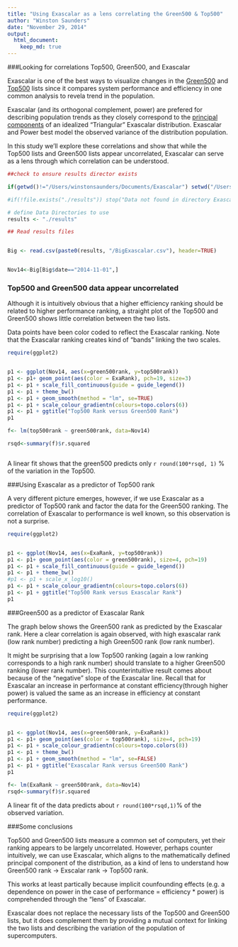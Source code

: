 ```yaml
---
title: "Using Exascalar as a lens correlating the Green500 & Top500"
author: "Winston Saunders"
date: "November 29, 2014"
output: 
  html_document:
    keep_md: true
---
```


###Looking for correlations Top500, Green500, and Exascalar

Exascalar is one of the best ways to visualize changes in the [Green500](http:\\green500.org) and [Top500](http:\\top500.org) lists since it compares system performance and efficiency in one common analysis to revela trend in the population. 

Exascalar (and its orthogonal complement, power) are prefered for describing population trends as they closely correspond to the [principal components](http://en.wikipedia.org/wiki/Principal_component_analysis) of an idealized "Triangular" Exascalar distribution. Exascalar and Power best model the observed variance of the distribution population. 

In this study we'll explore these correlations and show that while the Top500 lists and Green500 lists appear uncorrelated, Exascalar can serve as a lens through which correlation can be understood. 


```r



##check to ensure results director exists

if(getwd()!="/Users/winstonsaunders/Documents/Exascalar") setwd("/Users/winstonsaunders/Documents/Exascalar")

#if(!file.exists("./results")) stop("Data not found in directory Exascalar, first run Exascalar_Cleaner to get tidy data")

# define Data Directories to use
results <- "./results"

## Read results files


Big <- read.csv(paste0(results, "/BigExascalar.csv"), header=TRUE)


Nov14<-Big[Big$date=="2014-11-01",]

```


### Top500 and Green500 data appear uncorrelated

Although it is intuitively obvious that a higher efficiency ranking should be related to higher performance ranking, a straight plot of the Top500 and Green500 shows little correlation between the two lists. 

Data points have been color coded to reflect the Exascalar ranking. Note that the Exascalar ranking creates kind of "bands" linking the two scales.


```r

require(ggplot2)


p1 <- ggplot(Nov14, aes(x=green500rank, y=top500rank)) 
p1 <- p1+ geom_point(aes(color = ExaRank), pch=19, size=3)
p1 <- p1 + scale_fill_continuous(guide = guide_legend())
p1 <- p1 + theme_bw()
p1 <- p1 + geom_smooth(method = "lm", se=TRUE)
p1 <- p1 + scale_colour_gradientn(colours=topo.colors(6))
p1 <- p1 + ggtitle("Top500 Rank versus Green500 Rank")
p1

```


```r

f<- lm(top500rank ~ green500rank, data=Nov14)

rsqd<-summary(f)$r.squared



```

A linear fit shows that the green500 predicts only `r round(100*rsqd, 1)` % of the variation in the Top500.

###Using Exascalar as a predictor of Top500 rank 

A very different picture emerges, however, if we use Exascalar as a predictor of Top500 rank and factor the data for the Green500 ranking. The correlation of Exascalar to performance is well known, so this observation is not a surprise.


```r

require(ggplot2)


p1 <- ggplot(Nov14, aes(x=ExaRank, y=top500rank)) 
p1 <- p1+ geom_point(aes(color = green500rank), size=4, pch=19)
p1 <- p1 + scale_fill_continuous(guide = guide_legend())
p1 <- p1 + theme_bw()
#p1 <- p1 + scale_x_log10()
p1 <- p1 + scale_colour_gradientn(colours=topo.colors(6))
p1 <- p1 + ggtitle("Top500 Rank versus Exascalar Rank")
p1

```


###Green500 as a predictor of Exascalar Rank

The graph below shows the Green500 rank as predicted by the Exascalar rank. Here a clear correlation is again observed, with high exascalar rank (low rank number) predicting a high Green500 rank (low rank number). 

It might be surprising that a low Top500 ranking (again a low ranking corresponds to a high rank number) should translate to a higher Green500 ranking (lower rank number). This counterintuitive result comes about because of the "negative" slope of the Exascalar line. Recall that for Exascalar an increase in performance at constant efficiency(through higher power) is valued the same as an increase in efficiency at constant performance. 

```r

require(ggplot2)


p1 <- ggplot(Nov14, aes(x=green500rank, y=ExaRank)) 
p1 <- p1+ geom_point(aes(color = top500rank), size=4, pch=19)
p1 <- p1 + scale_colour_gradientn(colours=topo.colors(8))
p1 <- p1 + theme_bw()
p1 <- p1 + geom_smooth(method = "lm", se=FALSE)
p1 <- p1 + ggtitle("Exascalar Rank versus Green500 Rank")
p1

```

```r

f<- lm(ExaRank ~ green500rank, data=Nov14)
rsqd<-summary(f)$r.squared

```

A linear fit of the data predicts about `r round(100*rsqd,1)`% of the observed variation. 

###Some conclusions

Top500 and Green500 lists measure a common set of computers, yet their ranking appears to be largely uncorrelated. However, perhaps counter intuitively, we can use Exascalar, which aligns to the mathematically defined principal component of the distribution, as a kind of lens to understand how Green500 rank -> Exscalar rank -> Top500 rank.  

This works at least partically because implicit counfounding effects (e.g. a dependence on power in the case of performance = efficiency * power) is comprehended through the "lens" of Exascalar. 

Exascalar does not replace the necessary lists of the Top500 and Green500 lists, but it does complement them by providing a mutual context for linking the two lists and describing the variation of the population of supercomputers.
